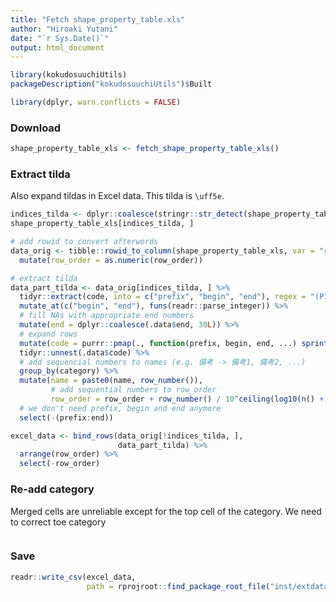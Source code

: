 ```yaml
---
title: "Fetch shape_property_table.xls"
author: "Hiroaki Yutani"
date: "`r Sys.Date()`"
output: html_document
---
```


```r
library(kokudosuuchiUtils)
packageDescription("kokudosuuchiUtils")$Built
```

```r
library(dplyr, warn.conflicts = FALSE)
```

### Download

```r
shape_property_table_xls <- fetch_shape_property_table_xls()
```

### Extract tilda

Also expand tildas in Excel data. This tilda is `\uff5e`.

```r
indices_tilda <- dplyr::coalesce(stringr::str_detect(shape_property_table_xls$code, "～"), FALSE)
shape_property_table_xls[indices_tilda, ]
```

```r
# add rowid to convert afterwords
data_orig <- tibble::rowid_to_column(shape_property_table_xls, var = "row_order") %>%
  mutate(row_order = as.numeric(row_order))

# extract tilda
data_part_tilda <- data_orig[indices_tilda, ] %>%
  tidyr::extract(code, into = c("prefix", "begin", "end"), regex = "(P11_\\d+)_(\\d+)～(\\d+)") %>%
  mutate_at(c("begin", "end"), funs(readr::parse_integer)) %>%
  # fill NAs with appropriate end numbers
  mutate(end = dplyr::coalesce(.data$end, 30L)) %>% 
  # expand rows
  mutate(code = purrr::pmap(., function(prefix, begin, end, ...) sprintf("%s_%d", prefix, seq(begin, end)))) %>%
  tidyr::unnest(.data$code) %>%
  # add sequencial numbers to names (e.g. 備考 -> 備考1, 備考2, ...)
  group_by(category) %>%
  mutate(name = paste0(name, row_number()),
         # add sequential numbers to row_order
         row_order = row_order + row_number() / 10^ceiling(log10(n() + 1))) %>%
  # we don't need prefix, begin and end anymore
  select(-(prefix:end))
```

```r
excel_data <- bind_rows(data_orig[!indices_tilda, ],
                        data_part_tilda) %>%
  arrange(row_order) %>%
  select(-row_order)
```
### Re-add category

Merged cells are unreliable except for the top cell of the category. We need to correct toe category

```r
```

### Save

```r
readr::write_csv(excel_data,
                 path = rprojroot::find_package_root_file("inst/extdata/shape_property_table_xls.csv"))
```
